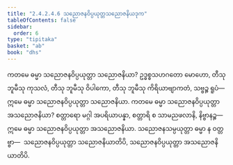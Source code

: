 ```yaml
---
title: "2.4.2.4.6 သညောဇနဝိပ္ပယုတ္တသညောဇနိယဒုက"
tableOfContents: false
sidebar:
  order: 6
type: "tipitaka"
basket: "ab"
book: "dhs"
---
```



<DynamicBreadcrumb />

<Division number="1487" book="dhs">

<Paragraph number="2198" book="dhs">
ကတမေ ဓမ္မာ သညောဇနဝိပ္ပယုတ္တာ သညောဇနိယာ? ဥဒ္ဓစ္စသဟဂတော မောဟော, တီသု ဘူမီသု ကုသလံ, တီသု ဘူမီသု ဝိပါကော, တီသု ဘူမီသု ကိရိယာဗျာကတံ, သဗ္ဗဉ္စ ရူပံ—  ဣမေ ဓမ္မာ သညောဇနဝိပ္ပယုတ္တာ သညောဇနိယာ.
</Paragraph>

</Division>
<Division number="1488" book="dhs">

<Paragraph number="2199" book="dhs">
ကတမေ ဓမ္မာ သညောဇနဝိပ္ပယုတ္တာ အသညောဇနိယာ? စတ္တာရော မဂ္ဂါ အပရိယာပန္နာ, စတ္တာရိ စ သာမညဖလာနိ, နိဗ္ဗာနဉ္စ—  ဣမေ ဓမ္မာ သညောဇနဝိပ္ပယုတ္တာ အသညောဇနိယာ. သညောဇနသမ္ပယုတ္တာ ဓမ္မာ န ဝတ္တဗ္ဗာ—  သညောဇနဝိပ္ပယုတ္တာ သညောဇနိယာတိပိ, သညောဇနဝိပ္ပယုတ္တာ အသညောဇနိယာတိပိ.
</Paragraph>
</Division>